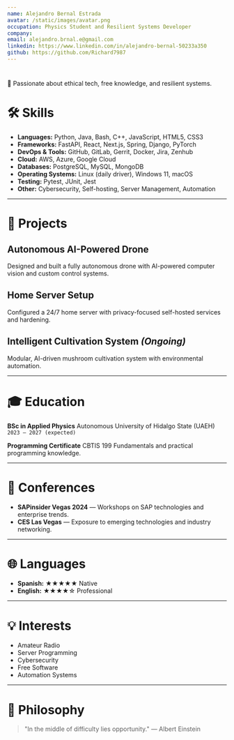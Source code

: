 ```yaml
---
name: Alejandro Bernal Estrada
avatar: /static/images/avatar.png
occupation: Physics Student and Resilient Systems Developer
company:
email: alejandro.brnal.e@gmail.com
linkedin: https://www.linkedin.com/in/alejandro-bernal-50233a350
github: https://github.com/Richard7987
---
```


#

📖 Passionate about ethical tech, free knowledge, and resilient systems.


# 🛠️ Skills

- **Languages:** Python, Java, Bash, C++, JavaScript, HTML5, CSS3
- **Frameworks:** FastAPI, React, Next.js, Spring, Django, PyTorch
- **DevOps & Tools:** GitHub, GitLab, Gerrit, Docker, Jira, Zenhub
- **Cloud:** AWS, Azure, Google Cloud
- **Databases:** PostgreSQL, MySQL, MongoDB
- **Operating Systems:** Linux (daily driver), Windows 11, macOS
- **Testing:** Pytest, JUnit, Jest
- **Other:** Cybersecurity, Self-hosting, Server Management, Automation

---

# 🧠 Projects

## Autonomous AI-Powered Drone
Designed and built a fully autonomous drone with AI-powered computer vision and custom control systems.

## Home Server Setup
Configured a 24/7 home server with privacy-focused self-hosted services and hardening.

## Intelligent Cultivation System *(Ongoing)*
Modular, AI-driven mushroom cultivation system with environmental automation.

---

# 🎓 Education

**BSc in Applied Physics**
Autonomous University of Hidalgo State (UAEH)
`2023 – 2027 (expected)`

**Programming Certificate**
CBTIS 199
Fundamentals and practical programming knowledge.

---

# 📅 Conferences

- **SAPinsider Vegas 2024** — Workshops on SAP technologies and enterprise trends.
- **CES Las Vegas** — Exposure to emerging technologies and industry networking.

---

# 🌐 Languages

- **Spanish:** ★★★★★ Native
- **English:** ★★★★☆ Professional

---

# 💡 Interests

- Amateur Radio
- Server Programming
- Cybersecurity
- Free Software
- Automation Systems

---

# 🧭 Philosophy

> "In the middle of difficulty lies opportunity." — Albert Einstein
